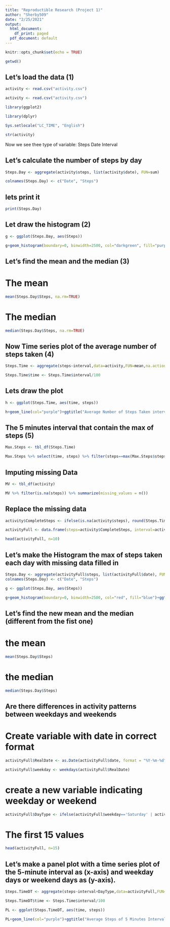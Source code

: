 ---
title: "Reproductible Research (Project 1)"
author: "Sherby509"
date: "2/25/2021"
output:
  html_document:
    df_print: paged
  pdf_document: default
---

```{r setup, include=FALSE}
knitr::opts_chunk$set(echo = TRUE)
```
```{r}
getwd()
```

## Let's load the data (1)
```{r}
activity <- read.csv("activity.csv")
```
```{r}
activity <- read.csv("activity.csv")
```

```{r}
library(ggplot2)
```

```{r}
library(dplyr)
```

```{r}
Sys.setlocale("LC_TIME", "English")
```
```{r}
str(activity)
```
Now we see thee type of variable:
Steps
Date
Interval

## Let's calculate the number of steps by day
```{r}
Steps.Day <- aggregate(activity$steps, list(activity$date), FUN=sum)
```
```{r}
colnames(Steps.Day) <- c("Date", "Steps")
```
## lets print it
```{r}
print(Steps.Day)
```
## Let draw the histogram (2)
```{r}
g <- ggplot(Steps.Day, aes(Steps))
```
```{r}
g+geom_histogram(boundary=0, binwidth=2500, col="darkgreen", fill="purple")+ggtitle("Histogram of Number of Steps per Day")+xlab("Steps")+ylab("Frequency")+theme(plot.title = element_text(face="bold", size=12))+scale_x_continuous(breaks=seq(0,25000,2500))+scale_y_continuous(breaks=seq(0,18,2))
```
## Let's find the mean and the median (3)

# The mean
```{r}
mean(Steps.Day$Steps, na.rm=TRUE)
```
# The median
```{r}
median(Steps.Day$Steps, na.rm=TRUE)
```
## Now Time series plot of the average number of steps taken (4)
```{r}
Steps.Time <- aggregate(steps~interval,data=activity,FUN=mean,na.action=na.omit)
```
```{r}
Steps.Time$time <- Steps.Time$interval/100
```
## Lets draw the plot
```{r}
h <- ggplot(Steps.Time, aes(time, steps))
```
```{r}
h+geom_line(col="purple")+ggtitle("Average Number of Steps Taken interval")+xlab("Time")+ylab("Steps")+theme(plot.title = element_text(face="bold", size=20))
```
## The 5 minutes interval that contain the max of steps (5)
```{r}
Max.Steps <- tbl_df(Steps.Time)
```
```{r}
Max.Steps %>% select(time, steps) %>% filter(steps==max(Max.Steps$steps))
```
## Imputing missing Data
```{r}
MV <- tbl_df(activity)
```
```{r}
MV %>% filter(is.na(steps)) %>% summarize(missing_values = n())
```
## Replace the missing data
```{r}
activity$CompleteSteps <- ifelse(is.na(activity$steps), round(Steps.Time$steps[match(activity$interval, Steps.Time$interval)],0), activity$steps)

```
```{r}
activityFull <- data.frame(steps=activity$CompleteSteps, interval=activity$interval, date=activity$date)
```
```{r}
head(activityFull, n=10)
```
## Let's make the Histogram the max of steps taken each day with missing data filled in
```{r}
Steps.Day <- aggregate(activityFull$steps, list(activityFull$date), FUN=sum)
colnames(Steps.Day) <- c("Date", "Steps")
```
```{r}
g <- ggplot(Steps.Day, aes(Steps))
```
```{r}
g+geom_histogram(boundary=0, binwidth=2500, col="red", fill="blue")+ggtitle("Histogram of Steps Taken")+xlab("Steps")+ylab("Frequency")+theme(plot.title = element_text(face="bold", size=12))+scale_x_continuous(breaks=seq(0,25000,2500))+scale_y_continuous(breaks=seq(0,26,2))
```
## Let's find the new mean and the median (different from the fist one) 
# the mean
```{r}
mean(Steps.Day$Steps)
```
# the median
```{r}
median(Steps.Day$Steps)
```
## Are there differences in activity patterns between weekdays and weekends
# Create variable with date in correct format
```{r}
activityFull$RealDate <- as.Date(activityFull$date, format = "%Y-%m-%d")
```
```{r}
activityFull$weekday <- weekdays(activityFull$RealDate)
```
# create a new variable indicating weekday or weekend
```{r}
activityFull$DayType <- ifelse(activityFull$weekday=='Saturday' | activityFull$weekday=='Sunday', 'weekend','weekday')
```
# The first 15 values
```{r}
head(activityFull, n=15)
```
## Let's make a panel plot with a time series plot of the 5-minute interval as (x-axis) and  weekday days or weekend days as (y-axis). 
```{r}
Steps.TimeDT <- aggregate(steps~interval+DayType,data=activityFull,FUN=mean,na.action=na.omit)
```
```{r}
Steps.TimeDT$time <- Steps.Time$interval/100
```
```{r}
PL <- ggplot(Steps.TimeDT, aes(time, steps))
```
```{r}
PL+geom_line(col="purple")+ggtitle("Average Steps of 5 Minutes Interval: weekdays vs. weekends")+xlab("Time")+ylab("Steps")+theme(plot.title = element_text(face="bold", size=12))+facet_grid(DayType ~ .)
```

